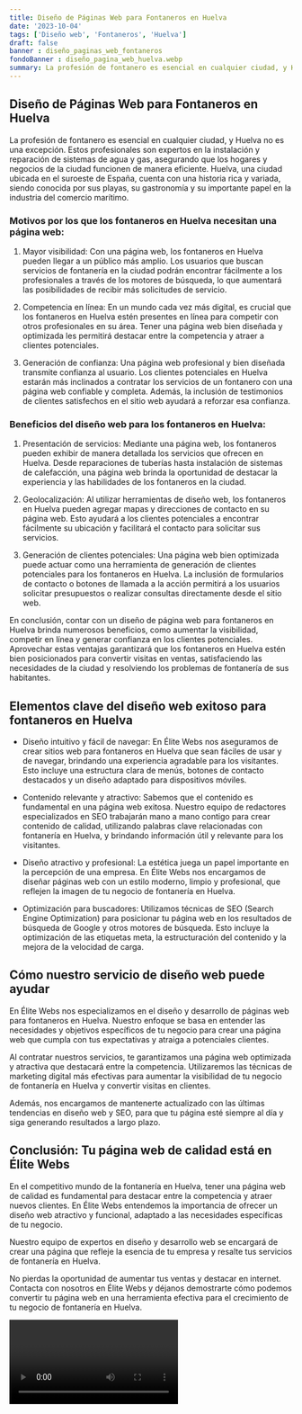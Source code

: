 ```yaml
---
title: Diseño de Páginas Web para Fontaneros en Huelva
date: '2023-10-04'
tags: ['Diseño web', 'Fontaneros', 'Huelva']
draft: false
banner : diseño_paginas_web_fontaneros
fondoBanner : diseño_pagina_web_huelva.webp
summary: La profesión de fontanero es esencial en cualquier ciudad, y Huelva no es una excepción. Estos profesionales son expertos en la instalación y reparación de sistemas de agua y gas, asegurando que los hogares y negocios de la ciudad funcionen de manera eficiente. Huelva, una ciudad ubicada en el suroeste de España, cuenta con una historia rica y variada, siendo conocida por sus playas, su gastronomía y su importante papel en la industria del comercio marítimo.
---
```


## Diseño de Páginas Web para Fontaneros en Huelva

La profesión de fontanero es esencial en cualquier ciudad, y Huelva no es una excepción. Estos profesionales son expertos en la instalación y reparación de sistemas de agua y gas, asegurando que los hogares y negocios de la ciudad funcionen de manera eficiente. Huelva, una ciudad ubicada en el suroeste de España, cuenta con una historia rica y variada, siendo conocida por sus playas, su gastronomía y su importante papel en la industria del comercio marítimo.

### Motivos por los que los fontaneros en Huelva necesitan una página web:

1. Mayor visibilidad: Con una página web, los fontaneros en Huelva pueden llegar a un público más amplio. Los usuarios que buscan servicios de fontanería en la ciudad podrán encontrar fácilmente a los profesionales a través de los motores de búsqueda, lo que aumentará las posibilidades de recibir más solicitudes de servicio.

2. Competencia en línea: En un mundo cada vez más digital, es crucial que los fontaneros en Huelva estén presentes en línea para competir con otros profesionales en su área. Tener una página web bien diseñada y optimizada les permitirá destacar entre la competencia y atraer a clientes potenciales.

3. Generación de confianza: Una página web profesional y bien diseñada transmite confianza al usuario. Los clientes potenciales en Huelva estarán más inclinados a contratar los servicios de un fontanero con una página web confiable y completa. Además, la inclusión de testimonios de clientes satisfechos en el sitio web ayudará a reforzar esa confianza.

### Beneficios del diseño web para los fontaneros en Huelva:

1. Presentación de servicios: Mediante una página web, los fontaneros pueden exhibir de manera detallada los servicios que ofrecen en Huelva. Desde reparaciones de tuberías hasta instalación de sistemas de calefacción, una página web brinda la oportunidad de destacar la experiencia y las habilidades de los fontaneros en la ciudad.

2. Geolocalización: Al utilizar herramientas de diseño web, los fontaneros en Huelva pueden agregar mapas y direcciones de contacto en su página web. Esto ayudará a los clientes potenciales a encontrar fácilmente su ubicación y facilitará el contacto para solicitar sus servicios.

3. Generación de clientes potenciales: Una página web bien optimizada puede actuar como una herramienta de generación de clientes potenciales para los fontaneros en Huelva. La inclusión de formularios de contacto o botones de llamada a la acción permitirá a los usuarios solicitar presupuestos o realizar consultas directamente desde el sitio web.

En conclusión, contar con un diseño de página web para fontaneros en Huelva brinda numerosos beneficios, como aumentar la visibilidad, competir en línea y generar confianza en los clientes potenciales. Aprovechar estas ventajas garantizará que los fontaneros en Huelva estén bien posicionados para convertir visitas en ventas, satisfaciendo las necesidades de la ciudad y resolviendo los problemas de fontanería de sus habitantes.

<GifSeo />

<Cta />

## Elementos clave del diseño web exitoso para fontaneros en Huelva

- Diseño intuitivo y fácil de navegar: En Élite Webs nos aseguramos de crear sitios web para fontaneros en Huelva que sean fáciles de usar y de navegar, brindando una experiencia agradable para los visitantes. Esto incluye una estructura clara de menús, botones de contacto destacados y un diseño adaptado para dispositivos móviles.

- Contenido relevante y atractivo: Sabemos que el contenido es fundamental en una página web exitosa. Nuestro equipo de redactores especializados en SEO trabajarán mano a mano contigo para crear contenido de calidad, utilizando palabras clave relacionadas con fontanería en Huelva, y brindando información útil y relevante para los visitantes.

- Diseño atractivo y profesional: La estética juega un papel importante en la percepción de una empresa. En Élite Webs nos encargamos de diseñar páginas web con un estilo moderno, limpio y profesional, que reflejen la imagen de tu negocio de fontanería en Huelva.

- Optimización para buscadores: Utilizamos técnicas de SEO (Search Engine Optimization) para posicionar tu página web en los resultados de búsqueda de Google y otros motores de búsqueda. Esto incluye la optimización de las etiquetas meta, la estructuración del contenido y la mejora de la velocidad de carga.

## Cómo nuestro servicio de diseño web puede ayudar

En Élite Webs nos especializamos en el diseño y desarrollo de páginas web para fontaneros en Huelva. Nuestro enfoque se basa en entender las necesidades y objetivos específicos de tu negocio para crear una página web que cumpla con tus expectativas y atraiga a potenciales clientes.

Al contratar nuestros servicios, te garantizamos una página web optimizada y atractiva que destacará entre la competencia. Utilizaremos las técnicas de marketing digital más efectivas para aumentar la visibilidad de tu negocio de fontanería en Huelva y convertir visitas en clientes.

Además, nos encargamos de mantenerte actualizado con las últimas tendencias en diseño web y SEO, para que tu página esté siempre al día y siga generando resultados a largo plazo.

## Conclusión: Tu página web de calidad está en Élite Webs

En el competitivo mundo de la fontanería en Huelva, tener una página web de calidad es fundamental para destacar entre la competencia y atraer nuevos clientes. En Élite Webs entendemos la importancia de ofrecer un diseño web atractivo y funcional, adaptado a las necesidades específicas de tu negocio.

Nuestro equipo de expertos en diseño y desarrollo web se encargará de crear una página que refleje la esencia de tu empresa y resalte tus servicios de fontanería en Huelva.

No pierdas la oportunidad de aumentar tus ventas y destacar en internet. Contacta con nosotros en Élite Webs y déjanos demostrarte cómo podemos convertir tu página web en una herramienta efectiva para el crecimiento de tu negocio de fontanería en Huelva.

<Video />

<CtaBot job='Fontaneros' city='Huelva'/>

<Gmaps query='Huelva+españa+maps' />